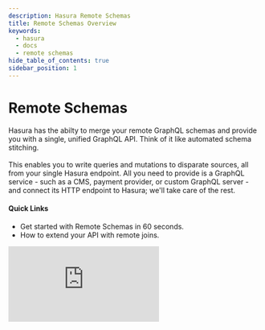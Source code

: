```yaml
---
description: Hasura Remote Schemas
title: Remote Schemas Overview
keywords:
  - hasura
  - docs
  - remote schemas
hide_table_of_contents: true
sidebar_position: 1
---
```



# <Remote /> Remote Schemas

<div className="overview-header">
  <div className="overview-text">
    <p>
      Hasura has the abilty to merge your remote GraphQL schemas and provide you with a single, unified GraphQL API. Think of it 
      like automated schema stitching. 
      <br />
      <br />
      This enables you to write queries and mutations to disparate sources, all from your single Hasura endpoint. All you 
      need to provide is a GraphQL service - such as a CMS, payment provider, or custom GraphQL server - and 
      connect its HTTP endpoint to Hasura; we'll take care of the rest.
    </p>
    <h4>Quick Links</h4>
    <ul>
      <li>
        <VersionedLink to="/remote-schemas/quickstart/">Get started with Remote Schemas in 60 seconds.</VersionedLink>
      </li>
      <li>
        <VersionedLink to="/remote-schemas/remote-relationships/index/">How to extend your API with remote joins.</VersionedLink>
      </li>
    </ul>

  </div>
 <iframe
        src="https://www.youtube.com/embed/oNvJSRdK_7s"
        frameBorder="0"
        allow="accelerometer; autoplay; encrypted-media; gyroscope; picture-in-picture"
        allowFullScreen
      />
</div>

<Thumbnail
  src="/img/remote-schemas/remote-schema-arch.png"
  alt="Actions high level architecture"
  className="no-shadow overview-img"
/>

## Using Remote Schemas

<div className="overview-gallery">
  <VersionedLink to="/remote-schemas/adding-schema/">
    <div className="card">
      <h3>Add Remote Schemas</h3>
      <p>Create a Remote Schema to extend your GraphQL API's functionality.</p>
    </div>
  </VersionedLink>
  <VersionedLink to="/remote-schemas/auth/remote-schema-forward-auth/">
    <div className="card">
      <h3>Forwarding Auth Context</h3>
      <p>Forward your Hasura Auth context to your Remote Schemas to enable granular access control.</p>
    </div>
  </VersionedLink>
  <VersionedLink to="/remote-schemas/auth/remote-schema-permissions/">
    <div className="card">
      <h3>Remote Schema Permissions</h3>
      <p>Control granular access to your Remote Schemas using Hasura Permissions.</p>
    </div>
  </VersionedLink>
</div>
